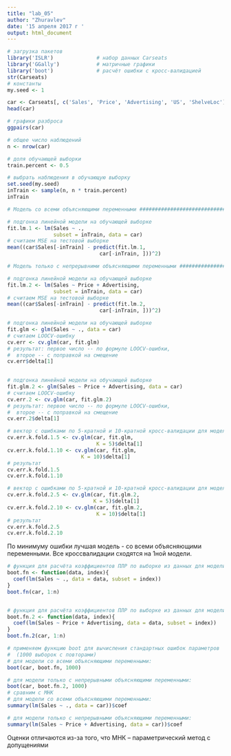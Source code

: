 ---
title: "lab_05"
author: "Zhuravlev"
date: '15 апреля 2017 г '
output: html_document
---

```{r Данные и пакеты, echo=T }
# загрузка пакетов
library('ISLR')              # набор данных Carseats
library('GGally')            # матричные графики
library('boot')              # расчёт ошибки с кросс-валидацией
str(Carseats)
# константы
my.seed <- 1

car <- Carseats[, c('Sales', 'Price', 'Advertising', 'US', 'ShelveLoc')]
head(car)

# графики разброса
ggpairs(car)

```

```{r Метод проверочной выборки, echo=T}
# общее число наблюдений
n <- nrow(car)

# доля обучающей выборки
train.percent <- 0.5

# выбрать наблюдения в обучающую выборку
set.seed(my.seed)
inTrain <- sample(n, n * train.percent)
inTrain

# Модель со всеми объясняющими переменными ##############################################################

# подгонка линейной модели на обучающей выборке
fit.lm.1 <- lm(Sales ~ ., 
               subset = inTrain, data = car)
# считаем MSE на тестовой выборке
mean((car$Sales[-inTrain] - predict(fit.lm.1,
                              car[-inTrain, ]))^2)

# Модель только с непрерывними объясняющими переменными ##########################################################

# подгонка линейной модели на обучающей выборке
fit.lm.2 <- lm(Sales ~ Price + Advertising, 
               subset = inTrain, data = car)
# считаем MSE на тестовой выборке
mean((car$Sales[-inTrain] - predict(fit.lm.2,
                              car[-inTrain, ]))^2)
```

```{r Перекрёстная проверка по отдельным наблюдениям (LOOCV), echo=T}
# подгонка линейной модели на обучающей выборке
fit.glm <- glm(Sales ~ ., data = car)
# считаем LOOCV-ошибку
cv.err <- cv.glm(car, fit.glm)
# результат: первое число -- по формуле LOOCV-ошибки,
#  второе -- с поправкой на смещение
cv.err$delta[1]
  

# подгонка линейной модели на обучающей выборке
fit.glm.2 <- glm(Sales ~ Price + Advertising, data = car)
# считаем LOOCV-ошибку
cv.err.2 <- cv.glm(car, fit.glm.2)
# результат: первое число -- по формуле LOOCV-ошибки,
#  второе -- с поправкой на смещение
cv.err.2$delta[1]

```

```{r k-кратная перекрёстная проверка, echo=T}
# вектор с ошибками по 5-кратной и 10-кратной кросс-валидации для модели со всеми объясняющими переменными
cv.err.k.fold.1.5 <- cv.glm(car, fit.glm,
                             K = 5)$delta[1]
cv.err.k.fold.1.10 <- cv.glm(car, fit.glm,
                        K = 10)$delta[1]
# результат
cv.err.k.fold.1.5
cv.err.k.fold.1.10

# вектор с ошибками по 5-кратной и 10-кратной кросс-валидации для модели только с непрерывными объясняющими переменными
cv.err.k.fold.2.5 <- cv.glm(car, fit.glm.2,
                            K = 5)$delta[1]
cv.err.k.fold.2.10 <- cv.glm(car, fit.glm.2,
                             K = 10)$delta[1]
# результат
cv.err.k.fold.2.5
cv.err.k.fold.2.10

```
По минимуму ошибки лучшая модель - со всеми объясняющими переменными. Все кроссвалидации сходятся на 1ной модели.

```{r Бутстреп, echo=T}
# функция для расчёта коэффициентов ПЛР по выборке из данных для модели со всеми объясняющими переменными
boot.fn <- function(data, index){
  coef(lm(Sales ~ ., data = data, subset = index))
}
boot.fn(car, 1:n)


# функция для расчёта коэффициентов ПЛР по выборке из данных для модели только с непрерывными объясняющими переменными
boot.fn.2 <- function(data, index){
  coef(lm(Sales ~ Price + Advertising, data = data, subset = index))
}
boot.fn.2(car, 1:n)

# применяем функцию boot для вычисления стандартных ошибок параметров
#  (1000 выборок с повторами)
# для модели со всеми объясняющими переменными:
boot(car, boot.fn, 1000)

# для модели только с непрерывными объясняющими переменными:
boot(car, boot.fn.2, 1000)
# сравним с МНК
# для модели со всеми объясняющими переменными:
summary(lm(Sales ~ ., data = car))$coef

# для модели только с непрерывными объясняющими переменными:
summary(lm(Sales ~ Price + Advertising, data = car))$coef

```
Оценки отличаются из-за того, что МНК -- параметрический метод с допущениями